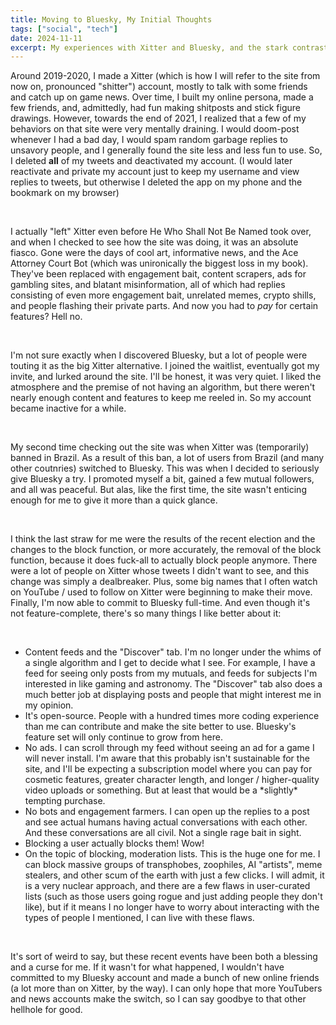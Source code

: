 ```yaml
---
title: Moving to Bluesky, My Initial Thoughts
tags: ["social", "tech"]
date: 2024-11-11
excerpt: My experiences with Xitter and Bluesky, and the stark contrast between the two sites.
---
```


Around 2019-2020, I made a Xitter (which is how I will refer to the site from now on, pronounced "shitter") account,
mostly to talk with some friends and catch up on game news. Over time, I built my online persona, made a few friends,
and, admittedly, had fun making shitposts and stick figure drawings. However, towards the end of 2021, I realized that a
few of my behaviors on that site were very mentally draining. I would doom-post whenever I had a bad day, I would spam
random garbage replies to unsavory people, and I generally found the site less and less fun to use. So, I deleted
**all** of my tweets and deactivated my account. (I would later reactivate and private my account just to keep my
username and view replies to tweets, but otherwise I deleted the app on my phone and the bookmark on my browser)

<br />

I actually "left" Xitter even before He Who Shall Not Be Named took over, and when I checked to see how the site was
doing, it was an absolute fiasco. Gone were the days of cool art, informative news, and the Ace Attorney Court Bot
(which was unironically the biggest loss in my book). They've been replaced with engagement bait, content scrapers, ads
for gambling sites, and blatant misinformation, all of which had replies consisting of even more engagement bait,
unrelated memes, crypto shills, and people flashing their private parts. And now you had to _pay_ for certain features?
Hell no.

<br />

I'm not sure exactly when I discovered Bluesky, but a lot of people were touting it as the big Xitter alternative. I
joined the waitlist, eventually got my invite, and lurked around the site. I'll be honest, it was very quiet. I liked
the atmosphere and the premise of not having an algorithm, but there weren't nearly enough content and features to keep
me reeled in. So my account became inactive for a while.

<br />

My second time checking out the site was when Xitter was (temporarily) banned in Brazil. As a result of this ban, a lot
of users from Brazil (and many other coutnries) switched to Bluesky. This was when I decided to seriously give Bluesky a
try. I promoted myself a bit, gained a few mutual followers, and all was peaceful. But alas, like the first time, the
site wasn't enticing enough for me to give it more than a quick glance.

<br />

I think the last straw for me were the results of the recent election and the changes to the block function, or more
accurately, the removal of the block function, because it does fuck-all to actually block people anymore. There were a
lot of people on Xitter whose tweets I didn't want to see, and this change was simply a dealbreaker. Plus, some big
names that I often watch on YouTube / used to follow on Xitter were beginning to make their move. Finally, I'm now able
to commit to Bluesky full-time. And even though it's not feature-complete, there's so many things I like better about
it:

<br />

<ul class="pl-6 list-disc">
    <li>
        Content feeds and the "Discover" tab. I'm no longer under the whims of a single algorithm and I get to decide
        what I see. For example, I have a feed for seeing only posts from my mutuals, and feeds for subjects I'm
        interested in like gaming and astronomy. The "Discover" tab also does a much better job at displaying posts and
        people that might interest me in my opinion.
    </li>
    <li>
        It's open-source. People with a hundred times more coding experience than me can contribute and make the site
        better to use. Bluesky's feature set will only continue to grow from here.
    </li>
    <li>
        No ads. I can scroll through my feed without seeing an ad for a game I will never install. I'm aware that this
        probably isn't sustainable for the site, and I'll be expecting a subscription model where you can pay for
        cosmetic features, greater character length, and longer / higher-quality video uploads or something. But at
        least that would be a *slightly* tempting purchase.
    </li>
    <li>
        No bots and engagement farmers. I can open up the replies to a post and see actual humans having actual
        conversations with each other. And these conversations are all civil. Not a single rage bait in sight.
    </li>
    <li>Blocking a user actually blocks them! Wow!</li>
    <li>
        On the topic of blocking, moderation lists. This is the huge one for me. I can block massive groups of
        transphobes, zoophiles, AI "artists", meme stealers, and other scum of the earth with just a few clicks. I will
        admit, it is a very nuclear approach, and there are a few flaws in user-curated lists (such as those users going
        rogue and just adding people they don't like), but if it means I no longer have to worry about interacting with
        the types of people I mentioned, I can live with these flaws.
    </li>
</ul>

<br />

It's sort of weird to say, but these recent events have been both a blessing and a curse for me. If it wasn't for what
happened, I wouldn't have committed to my Bluesky account and made a bunch of new online friends (a lot more than on
Xitter, by the way). I can only hope that more YouTubers and news accounts make the switch, so I can say goodbye to that
other hellhole for good.
